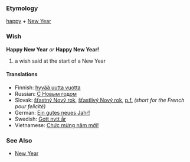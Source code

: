 === Etymology ===
[[happy]] + [[New Year]]
=== Wish ===
'''Happy New Year''' ''or'' '''Happy New Year!'''
# a wish said at the start of a New Year
==== Translations ====
*Finnish: [[hyvää uutta vuotta]]
*Russian: [[С Новым годом]]
*Slovak: [[šťastný Nový rok]], [[šťastlivý Nový rok]], [[p.f.]] ''(short for the French pour felicité)''
*German: [[Ein gutes neues Jahr!]]
*Swedish: [[Gott nytt år]]
*Vietnamese: [[Chức mừng năm mới|Chức mừng năm mới!]]

=== See Also ===
* [[New Year]]
